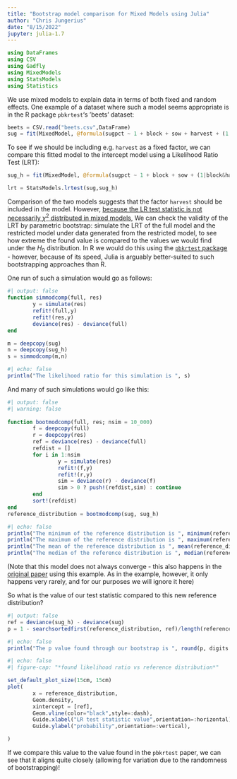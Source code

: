 ---
title: "Bootstrap model comparison for Mixed Models using Julia"
author: "Chris Jungerius"
date: "8/15/2022"
jupyter: julia-1.7
---

```{julia}
using DataFrames
using CSV
using Gadfly          
using MixedModels
using StatsModels
using Statistics
```

We use mixed models to explain data in terms of both fixed and random effects. One example of a dataset where such a model seems appropriate is in the R package `pbkrtest`'s 'beets' dataset:

```{julia}
beets = CSV.read("beets.csv",DataFrame)
sug = fit(MixedModel, @formula(sugpct ~ 1 + block + sow + harvest + (1|block&harvest)), beets)
```

To see if we should be including e.g. `harvest` as a fixed factor, we can compare this fitted model to the intercept model using a Likelihood Ratio Test (LRT):

```{julia}
sug_h = fit(MixedModel, @formula(sugpct ~ 1 + block + sow + (1|block&harvest)), beets)
```
```{julia}
lrt = StatsModels.lrtest(sug,sug_h)
```

Comparison of the two models suggests that the factor `harvest` should be included in the model. However, [because the LR test statistic is not necessarily $\chi^2$ distributed in mixed models](https://www.ssc.wisc.edu/sscc/pubs/MM/MM_TestEffects.html), We can check the validity of the LRT by parametric bootstrap: simulate the LRT of the full model and the restricted model under data generated from the restricted model, to see how extreme the found value is compared to the values we would find under the $H_0$ distribution. In R we would do this using the [`pbkrtest` package](https://www.jstatsoft.org/article/view/v059i09) - however, because of its speed, Julia is arguably better-suited to such bootstrapping approaches than R.

One run of such a simulation would go as follows:

```{julia}
#| output: false
function simmodcomp(full, res)
        y = simulate(res)
        refit!(full,y)
        refit!(res,y)
        deviance(res) - deviance(full)
end

m = deepcopy(sug)
n = deepcopy(sug_h)
s = simmodcomp(m,n)
```
```{julia}
#| echo: false
println("The likelihood ratio for this simulation is ", s)
```
And many of such simulations would go like this:
```{julia}
#| output: false
#| warning: false
 
function bootmodcomp(full, res; nsim = 10_000)
        f = deepcopy(full)
        r = deepcopy(res)
        ref = deviance(res) - deviance(full)
        refdist = []
        for i in 1:nsim
                y = simulate(res)
                refit!(f,y)
                refit!(r,y)
                sim = deviance(r) - deviance(f)
                sim > 0 ? push!(refdist,sim) : continue
        end
        sort!(refdist)
end
reference_distribution = bootmodcomp(sug, sug_h)
```
```{julia}
#| echo: false
println("The minimum of the reference distribution is ", minimum(reference_distribution))
println("The maximum of the reference distribution is ", maximum(reference_distribution))
println("The mean of the reference distribution is ", mean(reference_distribution))
println("The median of the reference distribution is ", median(reference_distribution))

```

(Note that this model does not always converge - this also happens in the [original paper](https://www.jstatsoft.org/article/view/v059i09) using this example. As in the example, however, it only happens very rarely, and for our purposes we will ignore it here)

So what is the value of our test statistic compared to this new reference distribution?

```{julia}
#| output: false
ref = deviance(sug_h) - deviance(sug)
p = 1 - searchsortedfirst(reference_distribution, ref)/length(reference_distribution)
```
```{julia}
#| echo: false
println("The p value found through our bootstrap is ", round(p, digits = 3))
```

```{julia}
#| echo: false
#| figure-cap: "*found likelihood ratio vs reference distribution*"

set_default_plot_size(15cm, 15cm)
plot(
        x = reference_distribution,
        Geom.density,
        xintercept = [ref],
        Geom.vline(color="black",style=:dash),
        Guide.xlabel("LR test statistic value",orientation=:horizontal),
        Guide.ylabel("probability",orientation=:vertical),

)

```

If we compare this value to the value found in the `pbkrtest` paper, we can see that it aligns quite closely (allowing for variation due to the randomness of bootstrapping)!




